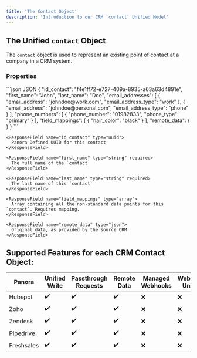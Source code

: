 ```yaml
---
title: 'The Contact Object'
description: 'Introduction to our CRM `contact` Unified Model'
---
```

## The Unified `contact` Object
The `contact` object is used to represent an existing point of contact at a company in a CRM system.

### Properties

<RequestExample>
```json JSON
{
    "id_contact": "f4e1ff72-e727-409a-8935-a63a63d4891e",
    "first_name": "John",
    "last_name": "Doe",
    "email_addresses": [
        {
            "email_address": "johndoe@work.com",
            "email_address_type": "work"
        },
        {
            "email_address": "johndoe@personal.com",
            "email_address_type": "phone"
        }
    ],
    "phone_numbers": [
        {
            "phone_number": "01982833",
            "phone_type": "primary"
        }
    ],
    "field_mappings": [
        {
            "hair_color": "black"
        }
    ],
    "remote_data": {
    }
}
```

</RequestExample>

<ResponseField name="contact" type="Contact Object">
  <Expandable title="properties" defaultOpen="true">
  
    <ResponseField name="id_contact" type="uuid">
      Panora Defined UUID for this contact
    </ResponseField>

    <ResponseField name="first_name" type="string" required>
      The full name of the `contact`
    </ResponseField>

    <ResponseField name="last_name" type="string" required>
      The last name of this `contact`
    </ResponseField>

    <ResponseField name="field_mappings" type="array">
      Array containing all the non-standard data points for this `contact`. Requires mapping.
    </ResponseField>

    <ResponseField name="remote_data" type="json">
      Original data, as provided by the source CRM
    </ResponseField>

  </Expandable>
</ResponseField>

## Supported Features for each CRM Contact Object:
| Panora        | Unified Write | Passthrough Requests | Remote Data | Managed Webhooks | Webhooks Unified |
| ------------- | ------------- | -------------------- | ----------- | ----------------- | ---------------- |
| Hubspot       | ✔️             | ✔️                  | ✔️          | ❌               | ❌                |
| Zoho          | ✔️             | ✔️                  | ✔️          | ❌               | ❌                |
| Zendesk       | ✔️             | ✔️                  | ✔️          | ❌               | ❌                |
| Pipedrive     | ✔️             | ✔️                  | ✔️          | ❌               | ❌                |
| Freshsales    | ✔️             | ✔️                  | ✔️          | ❌               | ❌                |